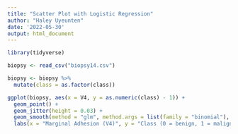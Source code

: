 ```yaml
---
title: "Scatter Plot with Logistic Regression"
author: "Haley Uyeunten"
date: '2022-05-30'
output: html_document
---
```


```r
library(tidyverse)
```

```r
biopsy <- read_csv("biopsy14.csv")

biopsy <- biopsy %>%
  mutate(class = as.factor(class))
```

```r
ggplot(biopsy, aes(x = V4, y = as.numeric(class) - 1)) +
  geom_point() +
  geom_jitter(height = 0.03) +
  geom_smooth(method = "glm", method.args = list(family = "binomial"), se = FALSE, formula = y ~ x) +
  labs(x = "Marginal Adhesion (V4)", y = "Class (0 = benign, 1 = malignant)")
```
